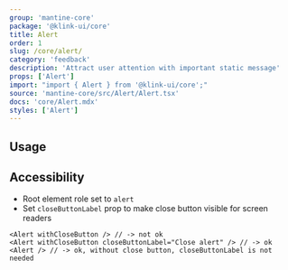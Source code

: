 ```yaml
---
group: 'mantine-core'
package: '@klink-ui/core'
title: Alert
order: 1
slug: /core/alert/
category: 'feedback'
description: 'Attract user attention with important static message'
props: ['Alert']
import: "import { Alert } from '@klink-ui/core';"
source: 'mantine-core/src/Alert/Alert.tsx'
docs: 'core/Alert.mdx'
styles: ['Alert']
---
```



## Usage

<Demo data={AlertDemos.configurator} />

## Accessibility

- Root element role set to `alert`
- Set `closeButtonLabel` prop to make close button visible for screen readers

```tsx
<Alert withCloseButton /> // -> not ok
<Alert withCloseButton closeButtonLabel="Close alert" /> // -> ok
<Alert /> // -> ok, without close button, closeButtonLabel is not needed
```
